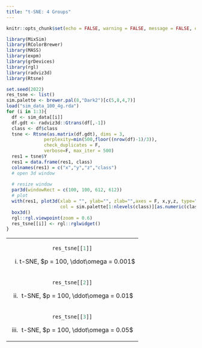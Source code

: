 ```yaml
---
title: "t-SNE: 4 Groups"
---
```


<style type="text/css">
.main-container {
  max-width: 1500px;
  margin-left: auto;
  margin-right: auto;
}
</style>


```r
knitr::opts_chunk$set(echo = FALSE, warning = FALSE, message = FALSE, error = FALSE)
```

```r
library(MixSim)
library(RColorBrewer)
library(MASS)
library(expm)
library(grDevices)
library(rgl)
library(radviz3d)
library(Rtsne)

```


```r
set.seed(2022)
res_tsne <- list()
sim.palette <- brewer.pal(8,"Dark2")[c(5,8,4,7)]
load("sim_data_100_4g.rda")
for (i in 1:3){
  df <- sim_data[[i]]
  df.gdt <- radviz3d::Gtrans(df[,-1])
  class <- df$class
  tsne <- Rtsne(as.matrix(df.gdt), dims = 3, 
              perplexity=min(500,floor((nrow(df)-1)/3)), 
              check_duplicates = F,  
              verbose=F, max_iter = 500)
  res1 = tsne$Y
  res1 = data.frame(res1, class)
  colnames(res1) = c("x","y","z","class")
  # open 3d window
 
  # resize window
  par3d(windowRect = c(100, 100, 612, 612))
  # plot
  with(res1, plot3d(xlab = "", ylab="", zlab="",axes = F, x,y,z, type="s", size = 0.75,
                    col = sim.palette[1:nlevels(class)][as.numeric(class)]))
  box3d()
  rgl::rgl.viewpoint(zoom = 0.6)
  res_tsne[[i]] <- rgl::rglwidget()
}

```


<table width="500" border="0" cellpadding="0">


<tr>
<td align="center" valign="center">
```r
res_tsne[[1]]
```
(i) t-SNE, $p = 100, \ddot\omega = 0.001$ 
<br />
</td>

</tr>
</tr>

<td align="center" valign="center">
```r
res_tsne[[2]]
```
(ii) t-SNE, $p = 100, \ddot\omega = 0.01$ 
<br />
</td>

</tr>
</tr>

<td align="center" valign="center">
```r
res_tsne[[3]]
```
(iii) t-SNE, $p = 100, \ddot\omega = 0.05$
<br />
</td>

</tr>
</table>